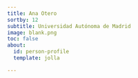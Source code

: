 ```yaml
---
title: Ana Otero
sortby: 12
subtitle: Universidad Autónoma de Madrid
image: blank.png
toc: false
about:
  id: person-profile
  template: jolla

---
```


:::{#person-profile}
:::
